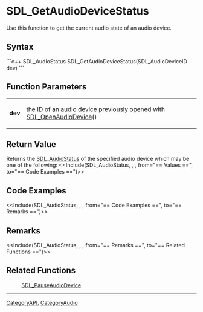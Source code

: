 
= SDL_GetAudioDeviceStatus =
Use this function to get the current audio state of an audio device.


== Syntax ==
```c++
SDL_AudioStatus SDL_GetAudioDeviceStatus(SDL_AudioDeviceID dev)
```

== Function Parameters ==
{|
|'''dev'''
|the ID of an audio device previously opened with [[SDL_OpenAudioDevice]]()
|}

== Return Value ==
Returns the [[SDL_AudioStatus]] of the specified audio device which may be one of the following:
<<Include(SDL_AudioStatus, , , from="== Values ==", to="== Code Examples ==")>>

== Code Examples ==
<<Include(SDL_AudioStatus, , , from="== Code Examples ==", to="== Remarks ==")>>

== Remarks ==
<<Include(SDL_AudioStatus, , , from="== Remarks ==", to="== Related Functions ==")>>

== Related Functions ==
:[[SDL_PauseAudioDevice]]

----
[[CategoryAPI]], [[CategoryAudio]]
